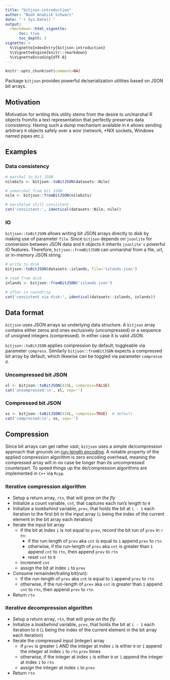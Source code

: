 ```yaml
---
title: "bitjson-introduction"
author: "Noah Anabiik Schwarz"
date: "`r Sys.Date()`"
output: 
  rmarkdown::html_vignette:
      toc: true
      toc_depth: 3
vignette: >
  %\VignetteIndexEntry{bitjson-introduction}
  %\VignetteEngine{knitr::rmarkdown}
  %\VignetteEncoding{UTF-8}
---
```


<style>
code {word-break: break-all;}
</style>

```r
knitr::opts_chunk$set(comment=NA)
```

Package `bitjson` provides powerful de/serialization utilities based on JSON bit arrays.

## Motivation

Motivation for writing this utility stems from the desire to un/marshal R objects from/to a text representation that perfectly preserves data consistency. Having such a *dump* mechanism available in `R` allows sending arbitrary `R` objects safely over a *wire* (network, *NIX sockets, Windows named pipes etc.). 

## Examples

### Data consistency

```r
# marshal to bit JSON
nilebits <- bitjson::toBitJSON(datasets::Nile)

# unmarshal from bit JSON
nile <- bitjson::fromBitJSON(nilebits)

# marshaled still consistent
cat('consistent:', identical(datasets::Nile, nile))
```

### IO

`bitjson::toBitJSON` allows writing bit JSON arrays directly to disk by making use of parameter `file`. Since `bitjson` depends on `jsonlite` for conversion between JSON data and `R` objects it inherits `jsonlite's` powerful IO features. Therefore, `bitjson::fromBitJSON` can unmarshal from a file, url, or in-memory JSON string.

```r
# write to disk
bitjson::toBitJSON(datasets::islands, file='islands.json')

# read from disk
inlands <- bitjson::fromBitJSON('islands.json')

# after io roundtrip
cat('consistent via disk:', identical(datasets::islands, inlands))
```

## Data format

`bitjson` uses JSON arrays as underlying data structure. A `bitjson` array contains either zeros and ones exclusively (uncompressed) or a sequence of unsigned integers (compressed). In either case it is valid JSON.

`bitjson::toBitJSON` applies compression by default; toggleable via parameter `compress`. Similarly `bitjson::fromBitJSON` expects a compressed bit array by default, which likewise can be toggled via parameter `compressed`. 

### Uncompressed bit JSON

```r
xl <- bitjson::toBitJSON(419L, compress=FALSE)
cat('uncompressed:\n', xl, sep='')
```

### Compressed bit JSON

```r
xs <- bitjson::toBitJSON(419L, compress=TRUE)  # default
cat('compressed:\n', xs, sep='')
```

## Compression

Since bit arrays can get rather vast, `bitjson` uses a simple de/compression approach that grounds on [run-length encoding](https://en.wikipedia.org/wiki/Run-length_encoding). A notable property of the applied compression algorithm is zero encoding overhead, meaning the compressed array will in no case be longer than its uncompressed counterpart. To speed things up the de/compression algorithms are implemented in `C++` via `Rcpp`.

### Iterative compression algorithm

* Setup a return array, `rtn`, that will grow *on the fly*
* Initialize a count variable, `cnt`, that captures each run's length to `0`
* Initialize a *lookbehind* variable, `prev`, that holds the bit at `i - 1` each iteration to the first bit in the input array (`i` being the index of the current element in the bit array each iteration)
* Iterate the input bit array
    + if the bit at index `i` is not equal to `prev`, record the bit run of `prev` in `rtn`:
        * if the run-length of `prev` aka `cnt` is equal to `1` append `prev` to `rtn`
        * otherwise, if the run-length of `prev` aka `cnt` is greater than `1` append `cnt` to `rtn`, then append `prev` to `rtn`
        * reset `cnt` to `0`
    + increment `cnt`
    + assign the bit at index `i` to `prev`
* Consume remainder/traling bit(run):
    + if the run-length of `prev` aka `cnt` is equal to `1` append `prev` to `rtn`
    + otherwise, if the run-length of `prev` aka `cnt` is greater than `1` append `cnt` to `rtn`, then append `prev` to `rtn`
* Return `rtn`

### Iterative decompression algorithm

* Setup a return array, `rtn`, that will grow *on the fly*
* Initialize a *lookbehind* variable, `prev`, that holds the bit at `i - 1` each iteration to `0` (`i` being the index of the current element in the bit array each iteration)
* Iterate the compressed input (integer) array
    + if `prev` is greater `1` AND the integer at index `i` is either `0` or `1` append the integer at index `i` to `rtn` `prev` times
    + otherwise, if the integer at index `i` is either `0` or `1` append the integer at index `i` to `rtn`
    + assign the integer at index `i` to `prev`
* Return `rtn`
